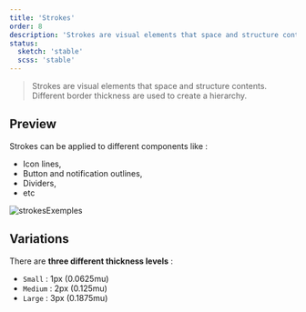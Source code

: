 ```yaml
---
title: 'Strokes'
order: 8
description: 'Strokes are visual elements that space and structure contents. Different border thickness are used to create a hierarchy.'
status:
  sketch: 'stable'
  scss: 'stable'
---
```


> Strokes are visual elements that space and structure contents. Different border thickness are used to create a hierarchy.

## Preview

Strokes can be applied to different components like :

- Icon lines,
- Button and notification outlines,
- Dividers,
- etc

![strokesExemples](StrokesExemples.png)

## Variations

There are **three different thickness levels** :

- `Small` : 1px (0.0625mu)
- `Medium` : 2px (0.125mu)
- `Large` : 3px (0.1875mu)
